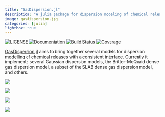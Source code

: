 ```yaml
---
title: "GasDispersion.jl"
description: "A julia package for dispersion modeling of chemical releases"
image: gasdispersion.jpg
categories: [julia]
lightbox: true
---
```


[![LICENSE](https://img.shields.io/badge/license-MIT-lightgrey.svg)](https://github.com/aefarrell/GasDispersion.jl/blob/main/LICENSE) [![Documentation](https://img.shields.io/badge/docs-dev-blue)](https://aefarrell.github.io/GasDispersion.jl/dev/) [![Build Status](https://github.com/aefarrell/GasDispersion.jl/workflows/CI/badge.svg)](https://github.com/aefarrell/GasDispersion.jl/actions) [![Coverage](https://codecov.io/gh/aefarrell/GasDispersion.jl/branch/main/graph/badge.svg?token=PB3LOR80K2)](https://codecov.io/gh/aefarrell/GasDispersion.jl)

[GasDispersion.jl](https://github.com/aefarrell/GasDispersion.jl) aims to bring together several models for dispersion modelling of chemical releases with a consistent interface. Currently it implements several Gaussian dispersion models, the Britter-McQuaid dense gas dispersion model, a subset of the SLAB dense gas dispersion model, and others.

::: {layout-ncol=2}

![](gasdispersion_gaussian.svg){group="gasdispersion"}

![](gasdispersion_simplejet.svg){group="gasdispersion"}

![](gasdispersion_puff.gif){group="gasdispersion"}

![](gasdispersion_brittermcquaid.jpg){group="gasdispersion"}

:::
